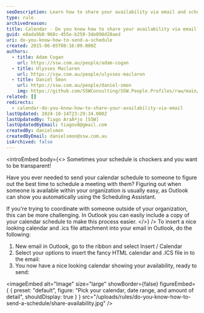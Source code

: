 ```yaml
---
seoDescription: Learn how to share your availability via email and schedule meetings efficiently using Outlook's calendar feature.
type: rule
archivedreason:
title: Calendar - Do you know how to share your availability via email?
guid: e8ada9b8-968c-455e-b250-3de098d28aed
uri: do-you-know-how-to-send-a-schedule
created: 2015-06-05T08:16:09.000Z
authors:
  - title: Adam Cogan
    url: https://ssw.com.au/people/adam-cogan
  - title: Ulysses Maclaren
    url: https://ssw.com.au/people/ulysses-maclaren
  - title: Daniel Šmon
    url: https://ssw.com.au/people/daniel-smon
    img: https://github.com/SSWConsulting/SSW.People.Profiles/raw/main/Daniel-Smon/Images/Daniel-Smon-Profile.jpg
related: []
redirects:
  - calendar-do-you-know-how-to-share-your-availability-via-email
lastUpdated: 2024-10-14T23:29:34.000Z
lastUpdatedBy: Tiago AraÃºjo [SSW]
lastUpdatedByEmail: tiagov8@gmail.com
createdBy: danielsmon
createdByEmail: danielsmon@ssw.com.au
isArchived: false
---
```


<introEmbed
  body={<>
Sometimes your schedule is chockers and you want to be transparent!

Have you ever needed to send your calendar schedule to someone to figure out the best time to schedule a meeting with them? Figuring out when someone is available within your organization is usually easy, as Outlook can show you automatically using the Scheduling Assistant.

If you're trying to coordinate with someone outside of your organization, this can be more challenging. In Outlook you can easily include a copy of your calendar schedule to make this process easier.
  </>}
/>
To insert a nice looking calendar and .ics file attachment into your email in Outlook, do the following:

1. New email in Outlook, go to the ribbon and select Insert / Calendar
2. Select your options to insert the fancy HTML calendar and .ICS file in to the email:
3. You now have a nice looking calendar showing your availability, ready to send:

   
<imageEmbed
  alt="Image"
  size="large"
  showBorder={false}
  figureEmbed={ {
    preset: "default",
    figure: "Pick your calendar, date range, and amount of detail",
    shouldDisplay: true
  } }
  src="/uploads/rules/do-you-know-how-to-send-a-schedule/share-availability.jpg"
/>
